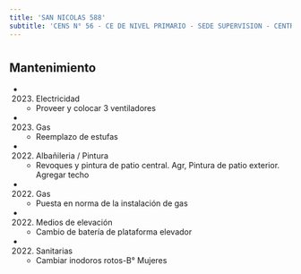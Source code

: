 ```yaml
---
title: 'SAN NICOLAS 588'
subtitle: 'CENS N° 56 - CE DE NIVEL PRIMARIO - SEDE SUPERVISION - CENTRO EDUCATIVO DE NIVEL PRIMARIO N° 28 - CENOF CENTRO SAN NICOLAS - CENTRO EDUCATIVO CURSOS ESPECIALES - (SEADAD)'
---
```


#


## Mantenimiento

*  (2023) Electricidad 
    + Proveer y colocar 3 ventiladores

*  (2023) Gas 
    + Reemplazo de estufas

*  (2022) Albañileria / Pintura 
    + Revoques y pintura de patio central. Agr, Pintura de patio exterior. Agregar techo

*  (2022) Gas 
    + Puesta en norma de la instalación de gas

*  (2022) Medios de elevación 
    + Cambio de batería de plataforma elevador

*  (2022) Sanitarias 
    + Cambiar inodoros rotos-B° Mujeres



